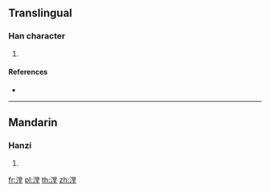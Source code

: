 ==Translingual==

===Han character===
{{Han char|rn=85|rad=水|as=11|sn=14|four=39114|canj=EFBG}}

# {{defn|Han|sort=水11}}

====References====
* {{Han ref|kx=0646.120|dkj=18148|dj=1055.110|hdz=31721.080|uh=6F1F|ud=28447|bh=E2B5|bd=58037}}

----

==Mandarin==

===Hanzi===
{{cmn-hanzi|pin=[[táng]] ([[tang2]])|wg=t'ang<sup>2</sup>}}

# {{defn|lang=cmn|sort=水11}}

[[fr:漟]]
[[pl:漟]]
[[th:漟]]
[[zh:漟]]